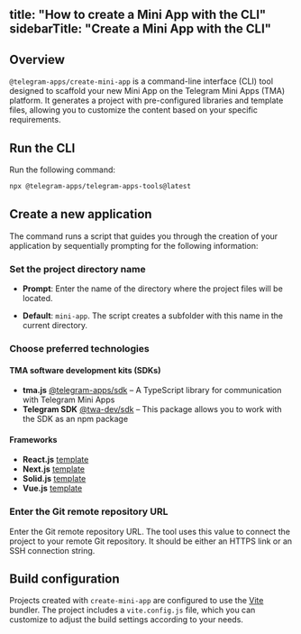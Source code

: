title: "How to create a Mini App with the CLI"
sidebarTitle: "Create a Mini App with the CLI"
---


## Overview

`@telegram-apps/create-mini-app` is a command-line interface (CLI) tool designed to scaffold your new
Mini App on the Telegram Mini Apps (TMA) platform. It generates a project with pre-configured libraries and template files,
allowing you to customize the content based on your specific requirements.

## Run the CLI

Run the following command:

```sh icon="npm"
npx @telegram-apps/telegram-apps-tools@latest
```

## Create a new application

The command runs a script that guides you through the creation of
your application by sequentially prompting for the following information:

### Set the project directory name

- **Prompt**: Enter the name of the directory where the project files will be located.

- **Default**: `mini-app`. The script creates a subfolder with this name in the current directory.

### Choose preferred technologies

#### TMA software development kits (SDKs)
- **tma.js** [@telegram-apps/sdk](https://www.npmjs.com/package/@telegram-apps/sdk)  – A TypeScript library for communication with Telegram Mini Apps
- **Telegram SDK** [@twa-dev/sdk](https://www.npmjs.com/package/@twa-dev/sdk) – This package allows you to work with the SDK as an npm package

#### Frameworks
 - **React.js** [template](https://github.com/Telegram-Mini-Apps/reactjs-template)
 - **Next.js** [template](https://github.com/Telegram-Mini-Apps/nextjs-template)
 - **Solid.js** [template](https://github.com/Telegram-Mini-Apps/solidjs-js-template)
 - **Vue.js** [template](https://github.com/Telegram-Mini-Apps/vuejs-template)

### Enter the Git remote repository URL

Enter the Git remote repository URL. The tool uses this value to connect the project to your
remote Git repository. It should be either an HTTPS link or an SSH connection string.

## Build configuration

Projects created with `create-mini-app` are configured to use the [Vite](https://vite.dev/) bundler. The project includes a `vite.config.js` file,
which you can customize to adjust the build settings according to your needs.
